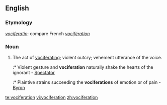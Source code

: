 ==English==

===Etymology===
{{etyl|la}} ''[[vociferatio]]'': compare French ''[[vocifération]]''

===Noun===
{{en-noun}}

# The act of [[vociferate|vociferating]]; violent outcry; vehement utterance of the voice.
#:* Violent gesture and '''vociferation''' naturally shake the hearts of the ignorant - [[Spectator]]
#:* Plaintive strains succeeding the '''vociferations''' of emotion or of pain - [[w:Byron|Byron]]

[[te:vociferation]]
[[vi:vociferation]]
[[zh:vociferation]]